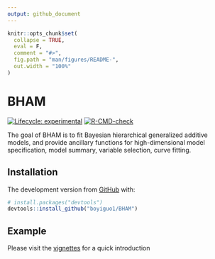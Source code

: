 ```yaml
---
output: github_document
---
```


<!-- README.md is generated from README.Rmd. Please edit that file -->

```r
knitr::opts_chunk$set(
  collapse = TRUE,
  eval = F,
  comment = "#>",
  fig.path = "man/figures/README-",
  out.width = "100%"
)
```

# BHAM

<!-- badges: start -->
[![Lifecycle: experimental](https://img.shields.io/badge/lifecycle-experimental-orange.svg)](https://lifecycle.r-lib.org/articles/stages.html#experimental)
[![R-CMD-check](https://github.com/boyiguo1/BHAM/actions/workflows/R-CMD-check.yaml/badge.svg)](https://github.com/boyiguo1/BHAM/actions/workflows/R-CMD-check.yaml)
<!-- badges: end -->

The goal of BHAM is to fit Bayesian hierarchical generalized additive models, and provide ancillary functions for high-dimensional model specification, model summary, variable selection, curve fitting.

## Installation

<!-- You can install the released version of BHAM from [CRAN](https://CRAN.R-project.org) with: -->

<!-- ``` r -->
<!-- install.packages("BHAM") -->
<!-- ``` -->

<!-- And  -->

The development version from [GitHub](https://github.com/) with:

``` r
# install.packages("devtools")
devtools::install_github("boyiguo1/BHAM")
```
## Example

Please visit the [vignettes](https://boyiguo1.github.io/BHAM/articles/introduction.html) for a quick introduction
